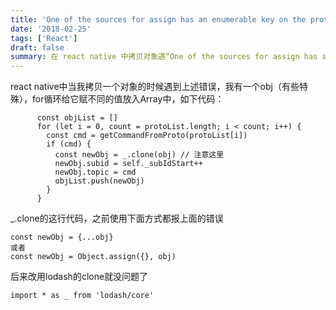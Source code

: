 ```yaml
---
title: 'One of the sources for assign has an enumerable key on the prototype chain'
date: '2018-02-25'
tags: ['React']
draft: false
summary: 在 react native 中拷贝对象遇“One of the sources for assign has an enumerable key on the prototype chain”错误。for 循环给 obj 赋值放入数组，使用 _.clone 后正常，之前用 {...obj} 或 Object.assign({}, obj) 会报错，改用 lodash 的 clone 就没问题。 
---
```


react native中当我拷贝一个对象的时候遇到上述错误，我有一个obj（有些特殊），for循环给它赋不同的值放入Array中，如下代码：
```
      const objList = []
      for (let i = 0, count = protoList.length; i < count; i++) {
        const cmd = getCommandFromProto(protoList[i])
        if (cmd) {
          const newObj = _.clone(obj) // 注意这里
          newObj.subid = self._subIdStart++
          newObj.topic = cmd
          objList.push(newObj)
        }
      }
```

_.clone的这行代码，之前使用下面方式都报上面的错误
```
const newObj = {...obj}
或者
const newObj = Object.assign({}, obj)
```

后来改用lodash的clone就没问题了
```
import * as _ from 'lodash/core'
```
